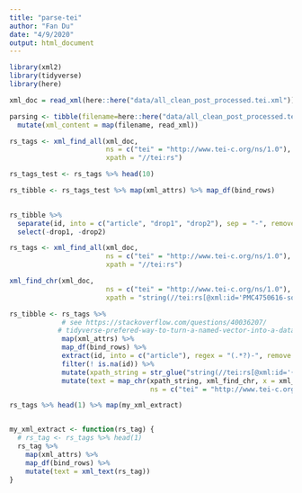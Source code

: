 ```yaml
---
title: "parse-tei"
author: "Fan Du"
date: "4/9/2020"
output: html_document
---
```


```r
library(xml2)
library(tidyverse)
library(here)

xml_doc = read_xml(here::here("data/all_clean_post_processed.tei.xml"))

parsing <- tibble(filename=here::here("data/all_clean_post_processed.tei.xml")) %>% 
  mutate(xml_content = map(filename, read_xml)) 

rs_tags <- xml_find_all(xml_doc, 
                        ns = c("tei" = "http://www.tei-c.org/ns/1.0"),
                        xpath = "//tei:rs") 

rs_tags_test <- rs_tags %>% head(10)

rs_tibble <- rs_tags_test %>% map(xml_attrs) %>% map_df(bind_rows)
  

rs_tibble %>% 
  separate(id, into = c("article", "drop1", "drop2"), sep = "-", remove = F) %>% 
  select(-drop1, -drop2)

rs_tags <- xml_find_all(xml_doc, 
                        ns = c("tei" = "http://www.tei-c.org/ns/1.0"),
                        xpath = "//tei:rs")

xml_find_chr(xml_doc, 
                        ns = c("tei" = "http://www.tei-c.org/ns/1.0"),
                        xpath = "string(//tei:rs[@xml:id='PMC4750616-software-0']/text())")

rs_tibble <- rs_tags %>% 
             # see https://stackoverflow.com/questions/40036207/
            # tidyverse-prefered-way-to-turn-a-named-vector-into-a-data-frame-tibble
             map(xml_attrs) %>% 
             map_df(bind_rows) %>% 
             extract(id, into = c("article"), regex = "(.*?)-", remove = F) %>% 
             filter(! is.na(id)) %>% 
             mutate(xpath_string = str_glue("string(//tei:rs[@xml:id='{id}']/text())")) %>% 
             mutate(text = map_chr(xpath_string, xml_find_chr, x = xml_doc, 
                                   ns = c("tei" = "http://www.tei-c.org/ns/1.0"))) 

rs_tags %>% head(1) %>% map(my_xml_extract) 


my_xml_extract <- function(rs_tag) {
  # rs_tag <- rs_tags %>% head(1)
  rs_tag %>% 
    map(xml_attrs) %>% 
    map_df(bind_rows) %>% 
    mutate(text = xml_text(rs_tag))
}

```

